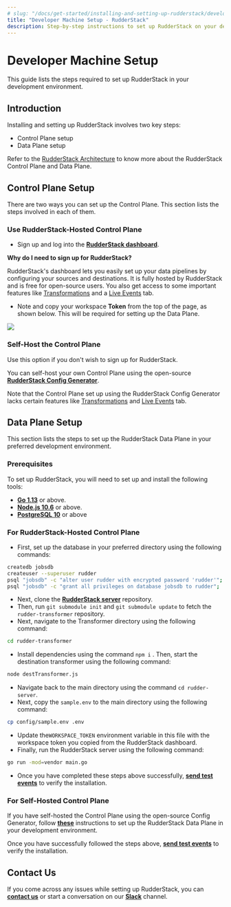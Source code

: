 ```yaml
---
# slug: "/docs/get-started/installing-and-setting-up-rudderstack/developer-machine-setup"
title: "Developer Machine Setup - RudderStack"
description: Step-by-step instructions to set up RudderStack on your developer machine.
---
```


# Developer Machine Setup

This guide lists the steps required to set up RudderStack in your development environment.

## Introduction

Installing and setting up RudderStack involves two key steps:

- Control Plane setup
- Data Plane setup

<div class="infoBlock">
Refer to the <a href="../rudderstack-architecture">RudderStack Architecture</a> to know more about the RudderStack Control Plane and Data Plane.

</div>

## Control Plane Setup

There are two ways you can set up the Control Plane. This section lists the steps involved in each of them.

### **Use RudderStack-Hosted Control Plane**

- Sign up and log into the [**RudderStack dashboard**](https://app.rudderlabs.com/signup).

<div class="infoBlock">
<strong>Why do I need to sign up for RudderStack?</strong>

RudderStack's dashboard lets you easily set up your data pipelines by configuring your sources and destinations. It is fully hosted by RudderStack and is free for open-source users. You also get access to some important features like <a href="../../adding-a-new-user-transformation-in-rudderstack/">Transformations</a> and a <a href="../../user-guides/how-to-guides/live-destination-event-debugger">Live Events</a> tab.

</div>

- Note and copy your workspace **Token** from the top of the page, as shown below. This will be required for setting up the Data Plane.

<img src="../../../images/assets/screen-shot-2021-07-01-at-5.36.15-pm332333331.png" />

### Self-Host the Control Plane

<div class="warning">
Use this option if you don't wish to sign up for RudderStack.

</div>

You can self-host your own Control Plane using the open-source [**RudderStack Config Generator**](../../user-guides/how-to-guides/rudderstack-config-generator.md).

<div class="dangerBlock">
Note that the Control Plane set up using the RudderStack Config Generator lacks certain features like <a href="../../adding-a-new-user-transformation-in-rudderstack/">Transformations</a> and <a href="../../user-guides/how-to-guides/live-destination-event-debugger">Live Events</a> tab.

</div>

## Data Plane Setup

This section lists the steps to set up the RudderStack Data Plane in your preferred development environment.

### Prerequisites

To set up RudderStack, you will need to set up and install the following tools:

- [**Go 1.13**](https://golang.org/dl/) or above.
- [**Node.js 10.6**](https://nodejs.org/en/download/) or above.
- [**PostgreSQL 10**](https://www.postgresql.org/download/) or above

### For **RudderStack-Hosted Control Plane**

- First, set up the database in your preferred directory using the following commands:

```bash
createdb jobsdb
createuser --superuser rudder
psql "jobsdb" -c "alter user rudder with encrypted password 'rudder'";
psql "jobsdb" -c "grant all privileges on database jobsdb to rudder";
```

- Next, clone the [**RudderStack server**](https://github.com/rudderlabs/rudder-server) repository.
- Then, run `git submodule init` and `git submodule update` to fetch the `rudder-transformer` repository.
- Next, navigate to the Transformer directory using the following command:

```bash
cd rudder-transformer
```

- Install dependencies using the command `npm i` . Then, start the destination transformer using the following command:

```bash
node destTransformer.js
```

- Navigate back to the main directory using the command `cd rudder-server`.
- Next, copy the `sample.env` to the main directory using the following command:

```bash
cp config/sample.env .env
```

- Update the`WORKSPACE_TOKEN` environment variable in this file with the workspace token you copied from the RudderStack dashboard.
- Finally, run the RudderStack server using the following command:

```bash
go run -mod=vendor main.go
```

- Once you have completed these steps above successfully, [**send test events**](sending-test-events.md) to verify the installation.

### For **Self-Hosted Control Plane**

If you have self-hosted the Control Plane using the open-source Config Generator, follow [**these**](https://docs.rudderstack.com/get-started/config-generator#developer-machine-setup) instructions to set up the RudderStack Data Plane in your development environment.

Once you have successfully followed the steps above, [**send test events**](sending-test-events.md) to verify the installation.

## Contact Us

If you come across any issues while setting up RudderStack, you can [**contact us**](mailto:%20docs@rudderstack.com) or start a conversation on our [**Slack**](https://resources.rudderstack.com/join-rudderstack-slack) channel.
